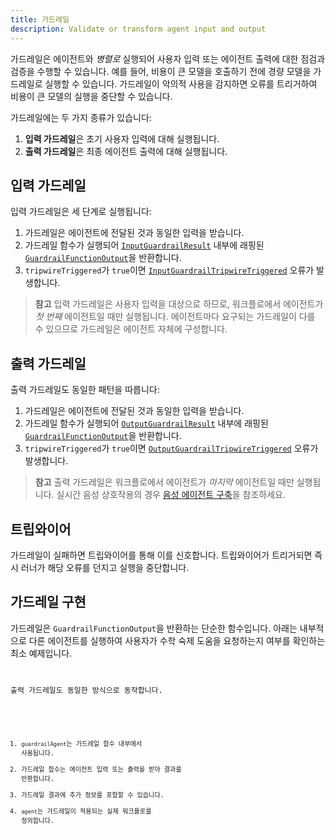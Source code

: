 ```yaml
---
title: 가드레일
description: Validate or transform agent input and output
---
```



가드레일은 에이전트와 _병렬로_ 실행되어 사용자 입력 또는 에이전트 출력에 대한 점검과 검증을 수행할 수 있습니다. 예를 들어, 비용이 큰 모델을 호출하기 전에 경량 모델을 가드레일로 실행할 수 있습니다. 가드레일이 악의적 사용을 감지하면 오류를 트리거하여 비용이 큰 모델의 실행을 중단할 수 있습니다.

가드레일에는 두 가지 종류가 있습니다:

1. **입력 가드레일**은 초기 사용자 입력에 대해 실행됩니다.
2. **출력 가드레일**은 최종 에이전트 출력에 대해 실행됩니다.

## 입력 가드레일

입력 가드레일은 세 단계로 실행됩니다:

1. 가드레일은 에이전트에 전달된 것과 동일한 입력을 받습니다.
2. 가드레일 함수가 실행되어 [`InputGuardrailResult`](/openai-agents-js/openai/agents/interfaces/inputguardrailresult) 내부에 래핑된 [`GuardrailFunctionOutput`](/openai-agents-js/openai/agents/interfaces/guardrailfunctionoutput)을 반환합니다.
3. `tripwireTriggered`가 `true`이면 [`InputGuardrailTripwireTriggered`](/openai-agents-js/openai/agents/classes/inputguardrailtripwiretriggered) 오류가 발생합니다.

> **참고**
> 입력 가드레일은 사용자 입력을 대상으로 하므로, 워크플로에서 에이전트가 _첫 번째_ 에이전트일 때만 실행됩니다. 에이전트마다 요구되는 가드레일이 다를 수 있으므로 가드레일은 에이전트 자체에 구성합니다.

## 출력 가드레일

출력 가드레일도 동일한 패턴을 따릅니다:

1. 가드레일은 에이전트에 전달된 것과 동일한 입력을 받습니다.
2. 가드레일 함수가 실행되어 [`OutputGuardrailResult`](/openai-agents-js/openai/agents/interfaces/outputguardrailresult) 내부에 래핑된 [`GuardrailFunctionOutput`](/openai-agents-js/openai/agents/interfaces/guardrailfunctionoutput)을 반환합니다.
3. `tripwireTriggered`가 `true`이면 [`OutputGuardrailTripwireTriggered`](/openai-agents-js/openai/agents/classes/outputguardrailtripwiretriggered) 오류가 발생합니다.

> **참고**
> 출력 가드레일은 워크플로에서 에이전트가 _마지막_ 에이전트일 때만 실행됩니다. 실시간 음성 상호작용의 경우 [음성 에이전트 구축](/openai-agents-js/ko/guides/voice-agents/build#guardrails)을 참조하세요.

## 트립와이어

가드레일이 실패하면 트립와이어를 통해 이를 신호합니다. 트립와이어가 트리거되면 즉시 러너가 해당 오류를 던지고 실행을 중단합니다.

## 가드레일 구현

가드레일은 `GuardrailFunctionOutput`을 반환하는 단순한 함수입니다. 아래는 내부적으로 다른 에이전트를 실행하여 사용자가 수학 숙제 도움을 요청하는지 여부를 확인하는 최소 예제입니다.

<Code
  lang="typescript"
  code={inputGuardrailExample}
  title="입력 가드레일 예제"
/>

출력 가드레일도 동일한 방식으로 동작합니다.

<Code
  lang="typescript"
  code={outputGuardrailExample}
  title="출력 가드레일 예제"
/>

1. `guardrailAgent`는 가드레일 함수 내부에서 사용됩니다.
2. 가드레일 함수는 에이전트 입력 또는 출력을 받아 결과를 반환합니다.
3. 가드레일 결과에 추가 정보를 포함할 수 있습니다.
4. `agent`는 가드레일이 적용되는 실제 워크플로를 정의합니다.
